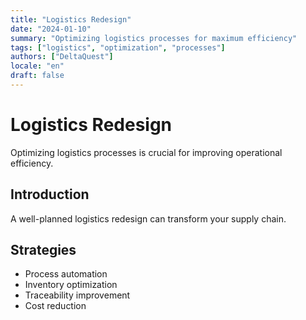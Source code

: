 ```yaml
---
title: "Logistics Redesign"
date: "2024-01-10"
summary: "Optimizing logistics processes for maximum efficiency"
tags: ["logistics", "optimization", "processes"]
authors: ["DeltaQuest"]
locale: "en"
draft: false
---
```


# Logistics Redesign

Optimizing logistics processes is crucial for improving operational efficiency.

## Introduction

A well-planned logistics redesign can transform your supply chain.

## Strategies

- Process automation
- Inventory optimization
- Traceability improvement
- Cost reduction